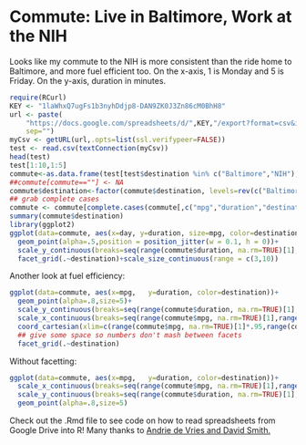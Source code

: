 Commute:  Live in Baltimore, Work at the NIH
========================================================

Looks like my commute to the NIH is more consistent than the ride home to Baltimore, and more fuel efficient too.  On the x-axis, 1 is Monday and 5 is Friday.  On the y-axis, duration in minutes.

```{r fig.width=7, fig.height=6, echo=FALSE, results='hide', message=FALSE, warning=FALSE}
require(RCurl)
KEY <- "1laWhxQ7ugFs1b3nyhDdjp8-DAN9ZK0J3Zn86cM0BhH8"
url <- paste(
    "https://docs.google.com/spreadsheets/d/",KEY,"/export?format=csv&id=",KEY,
    sep="")
myCsv <- getURL(url,.opts=list(ssl.verifypeer=FALSE))
test <- read.csv(textConnection(myCsv))
head(test)
test[1:10,1:5]
commute<-as.data.frame(test[test$destination %in% c("Baltimore","NIH"),])
##commute[commute==""] <- NA
commute$destination<-factor(commute$destination, levels=rev(c("Baltimore","NIH")))
## grab complete cases
commute <- commute[complete.cases(commute[,c("mpg","duration","destination","day")]),]
summary(commute$destination)
library(ggplot2)
ggplot(data=commute, aes(x=day, y=duration, size=mpg, color=destination))+
  geom_point(alpha=.5,position = position_jitter(w = 0.1, h = 0))+ 
  scale_y_continuous(breaks=seq(range(commute$duration, na.rm=TRUE)[1],range(commute$duration, na.rm=TRUE)[2], length=6))+ ## explicitly put min/max for y axis
  facet_grid(.~destination)+scale_size_continuous(range = c(3,10))
```

Another look at fuel efficiency:


```{r fig.width=7, fig.height=6, echo=FALSE, results='hide', message=FALSE, warning=FALSE}
ggplot(data=commute, aes(x=mpg,   y=duration, color=destination))+
  geom_point(alpha=.8,size=5)+ 
  scale_y_continuous(breaks=seq(range(commute$duration, na.rm=TRUE)[1],range(commute$duration, na.rm=TRUE)[2], length=6))+ ## explicitly put min/max for y axis 
  scale_x_continuous(breaks=seq(range(commute$mpg, na.rm=TRUE)[1],range(commute$mpg, na.rm=TRUE)[2], length=4))+ ## explicitly put min/max 
  coord_cartesian(xlim=c(range(commute$mpg, na.rm=TRUE)[1]*.95,range(commute$mpg, na.rm=TRUE)[2]*1.05))+ 
  ## give some space so numbers don't mash between facets
  facet_grid(.~destination)
```

Without facetting:

```{r fig.width=7, fig.height=6, echo=FALSE, results='hide', message=FALSE, warning=FALSE}
ggplot(data=commute, aes(x=mpg,   y=duration, color=destination))+
  scale_x_continuous(breaks=seq(range(commute$mpg, na.rm=TRUE)[1],range(commute$mpg, na.rm=TRUE)[2], length=4))+ 
  scale_y_continuous(breaks=seq(range(commute$duration, na.rm=TRUE)[1],range(commute$duration, na.rm=TRUE)[2], length=6))+ ## explicitly put min/max for y axis
  geom_point(alpha=.8,size=5)
```



Check out the .Rmd file to see code on how to read spreadsheets from Google Drive into R!  Many thanks to [Andrie de Vries and David Smith.](http://blog.revolutionanalytics.com/2014/06/reading-data-from-the-new-version-of-google-spreadsheets.html
)